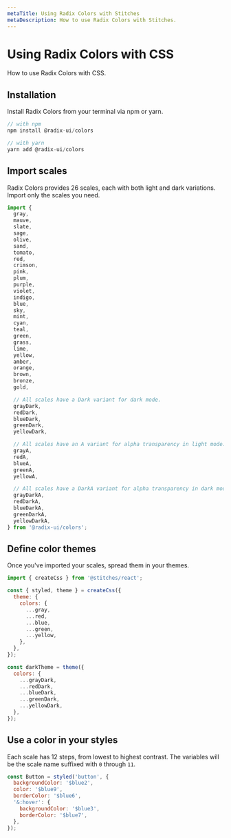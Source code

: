 ```yaml
---
metaTitle: Using Radix Colors with Stitches
metaDescription: How to use Radix Colors with Stitches.
---
```


# Using Radix Colors with CSS

<Description>How to use Radix Colors with CSS.</Description>

## Installation

Install Radix Colors from your terminal via npm or yarn.

```jsx
// with npm
npm install @radix-ui/colors

// with yarn
yarn add @radix-ui/colors
```

## Import scales

Radix Colors provides 26 scales, each with both light and dark variations. Import only the scales you need.

```jsx
import {
  gray,
  mauve,
  slate,
  sage,
  olive,
  sand,
  tomato,
  red,
  crimson,
  pink,
  plum,
  purple,
  violet,
  indigo,
  blue,
  sky,
  mint,
  cyan,
  teal,
  green,
  grass,
  lime,
  yellow,
  amber,
  orange,
  brown,
  bronze,
  gold,

  // All scales have a Dark variant for dark mode.
  grayDark,
  redDark,
  blueDark,
  greenDark,
  yellowDark,

  // All scales have an A variant for alpha transparency in light mode.
  grayA,
  redA,
  blueA,
  greenA,
  yellowA,

  // All scales have a DarkA variant for alpha transparency in dark mode.
  grayDarkA,
  redDarkA,
  blueDarkA,
  greenDarkA,
  yellowDarkA,
} from '@radix-ui/colors';
```

## Define color themes

Once you've imported your scales, spread them in your themes.

```jsx
import { createCss } from '@stitches/react';

const { styled, theme } = createCss({
  theme: {
    colors: {
      ...gray,
      ...red,
      ...blue,
      ...green,
      ...yellow,
    },
  },
});

const darkTheme = theme({
  colors: {
    ...grayDark,
    ...redDark,
    ...blueDark,
    ...greenDark,
    ...yellowDark,
  },
});
```

## Use a color in your styles

Each scale has 12 steps, from lowest to highest contrast. The variables will be the scale name suffixed with `0` through `11`.

```jsx
const Button = styled('button', {
  backgroundColor: '$blue2',
  color: '$blue9',
  borderColor: '$blue6',
  '&:hover': {
    backgroundColor: '$blue3',
    borderColor: '$blue7',
  },
});
```
